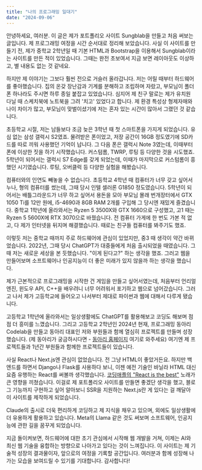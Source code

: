 ```yaml
---
title: "나의 프로그래밍 일대기"
date: "2024-09-06"
---
```


안녕하세요, 여러분. 이 글은 제가 포트폴리오 사이트 Sungblab을 만들고 처음 써보는 글입니다. 제 프로그래밍 여정을 시간 순서대로 정리해 보았습니다. 사실 이 사이트를 만들기 전, 제가 중학교 2학년일 때 기본 HTML과 Bootstrap을 이용해서 Sungblab이라는 사이트를 만든 적이 있었습니다. 그때는 완전 초보여서 지금 보면 레이아웃도 이상하고, 별 내용도 없는 것 같네요.

하지만 제 이야기는 그보다 훨씬 전으로 거슬러 올라갑니다. 저는 어릴 때부터 하드웨어를 좋아했습니다. 집의 온갖 장난감과 기계를 분해하고 조립하며 자랐고, 부모님이 폴더폰 하나라도 주시면 하루 종일 붙잡고 있었습니다. 심지어 제 친구 말로는 제가 유치원 다닐 때 스케치북에 노트북을 그려 '치고' 있었다고 합니다. 제 환경 특성상 형제자매와 나이 차이가 많고, 부모님이 맞벌이셨기에 저는 혼자 있는 시간이 많아서 그랬던 것 같습니다.

초등학교 시절, 저는 남들보다 조금 늦은 3학년 때 첫 스마트폰을 가지게 되었습니다. 유심 없는 삼성 갤럭시 S2였죠. 물려받은 폰이었고, 저장 공간이 16GB 정도였기에 SD카드를 따로 끼워 사용했던 기억이 납니다. 그 다음 폰은 갤럭시 Note 3였는데, 이때부터 폰에 이상한 짓을 하기 시작했습니다. 커스텀롬, TWRP, 루팅 등 다양한 것을 시도했죠. 5학년이 되어서는 갤럭시 S7 Edge를 갖게 되었는데, 이때가 마지막으로 커스텀롬이 흥했던 시기였습니다. 루팅, 오버클럭 등 다양한 실험을 해봤습니다.

컴퓨터와의 인연도 빼놓을 수 없습니다. 초등학교 4학년 때 컴퓨터가 너무 갖고 싶어서 누나, 형의 컴퓨터를 썼는데, 그때 당시 인텔 셀러론 G1850 정도였습니다. 5학년이 되어서는 배틀그라운드가 너무 하고 싶어서 용돈을 모아 부모님 몰래 번개장터에서 GTX 1050 Ti를 12만 원에, i5-4690과 8GB RAM 2개를 구입해 그 당시엔 재밌게 즐겼습니다. 중학교 1학년에 올라와서는 Ryzen 5 3500X와 GTX 1660으로 구성했고, 고1 때는 Ryzen 5 5600X에 RTX 3070으로 바꿨습니다. 전 컴퓨터 가게에 한 번도 가본 적 없고, 다 제가 인터넷을 뒤지며 해결했습니다. 때로는 친구들 컴퓨터를 봐주기도 했죠.

이렇듯 저는 중학교 때까지 주로 하드웨어에 관심이 있었지만, 중3 때 생각이 약간 바뀌었습니다. 2022년, 그때 당시 ChatGPT가 대중들에게 처음 출시되었을 때였습니다. 그때 저는 새로운 세상을 본 듯했습니다. "이게 된다고?" 하는 생각을 했죠. 그러고 웹을 만들어보며 소프트웨어나 인공지능이 더 좋은 미래가 있지 않을까 하는 생각을 했습니다.

제가 근본적으로 프로그래밍을 시작한 건 게임을 만들고 싶어서였는데, 처음부터 언리얼 엔진, 윈도우 API, C++을 배우려니 너무 어려워서 포기하고 웹으로 넘어갔습니다. 그러고 나서 제가 고등학교에 들어오고 나서부터 제대로 파이썬과 웹에 대해서 다루게 됐습니다.

고등학교 1학년에 올라와서는 일상생활에도 ChatGPT를 활용해보고 코딩도 해보며 점점 더 흥미를 느꼈습니다. 그리고 고등학교 2학년인 2024년 현재, 프로그래밍 동아리 Codelab을 만들고 동아리 대표인 저와 부원들과 함께 열심히 프로젝트를 만들며 성장했습니다. (제 동아리가 궁금하시다면 - [동아리 홈페이지](https://codelap.netlify.app)
여기로 와주세요) 여기엔 제 프로젝트들과 1년간 부원들과 함께한 프로젝트들이 있습니다.

사실 React나 Next.js엔 관심이 없었습니다. 전 그냥 HTML이 좋았거든요. 하지만 백엔드를 하면서 Django나 Flask를 사용하다 보니, 이젠 예전 기술인 바닐라 HTML 대신 요즘 유행하는 React를 써볼까 생각했습니다. [코딩애플의 "React is the best"](https://youtu.be/pVQPfTleC_4?si=lH7tzUE2gQfzdnNY) 노래가 큰 영향을 끼쳤습니다. 이걸로 제 포트폴리오 사이트를 만들면 좋겠단 생각을 했고, 블로그 기능까지 구현하고 싶어 알아보니 SSR을 지원하는 Next.js란 게 있다는 걸 깨달아 이 사이트를 제작하게 되었습니다.

Claude의 출시로 더욱 편리하게 코딩하고 제 지식을 채우고 있으며, 외에도 일상생활에 더 유용하게 활용하고 있습니다. Meta의 Llama 같은 것도 써보며 소프트웨어, 인공지능에 관한 길을 꿈꾸게 되었습니다.

지금 돌이켜보면, 하드웨어에 대한 초기 관심에서 시작해 웹 개발을 거쳐, 이제는 AI와 최신 웹 기술을 융합하는 방향으로 나아가고 있다는 것이 느껴집니다. 이 사이트는 제 기술적 성장의 결과물이자, 앞으로의 여정을 기록할 공간입니다. 여러분과 함께 성장해 나가는 모습을 보여드릴 수 있기를 기대합니다. 감사합니다!
